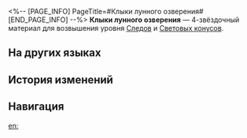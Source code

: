 <%-- [PAGE_INFO]
PageTitle=#Клыки лунного озверения#
[END_PAGE_INFO] --%>
{{Предмет Инфобокс
|id          = 110183
|Изображение = Предмет Клыки лунного озверения.png
|Тип         = Материал Следов
|Тип2        = Материал возвышения Светового конуса
|Инвентарь   = Материалы улучшения
|Редкость    = 4
|Эффект      = 
|Описание    = Ужасающие клыки, разбросанные на поле боя после сражения с борисинцами. Можно использовать для значительного повышения уровня Следов персонажей {{Цвет|Выделенный|Разрушения}}.
|Источник1   = [[Чашелист (багровый): Бутон Разрушения (undefined)]]
|Источник2   = [[Универсальная машина для синтеза: Синтез материалов]]
|Источник3   = [[Универсальная машина для синтеза: Обмен материалов]]
}}
{{Описание|Борисинцы могут улучшить своё тело ещё больше благодаря врождённому навыку «Лунного озверения».<br />Впадая в состояние боевой лихорадки и убивая своих врагов на кровавом пиру, они проявляют невероятные способности к исцелению.<br /><br />''«О повелитель логова, даруй нам острые зубы и когти».''}}
'''Клыки лунного озверения''' — 4-звёздочный материал для возвышения уровня [[Следы|Следов]] и [[Световые конусы|Световых конусов]].

==На других языках==
{{На других языках
|en   = Moon Rage Fang
|zhs  = 月狂獠牙
|zht  = 月狂獠牙
|ja   = 月狂いの凶牙
|ko   = 달의 광기 이빨
|es   = Colmillo de la locura lunar
|fr   = Crocs de la Folie lunaire
|ru   = Клыки лунного озверения
|th   = Moon Rage Fang
|vi   = Răng Nanh Trăng Cuồng
|de   = Reißzähne des Mondwahnsinns
|id   = Moon Rage Fang
|pt   = Canino de Loucura da Lua
}}

==История изменений==
{{История изменений|3.5}}

==Навигация==
{{Материалы улучшения Навбокс}}

[[en:]]
